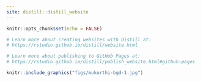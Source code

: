 ```yaml
---
site: distill::distill_website
---
```


```r
knitr::opts_chunk$set(echo = FALSE)

# Learn more about creating websites with Distill at:
# https://rstudio.github.io/distill/website.html

# Learn more about publishing to GitHub Pages at:
# https://rstudio.github.io/distill/publish_website.html#github-pages
```

```r

knitr::include_graphics("figs/mukurthi-bgd-1.jpg")
```

